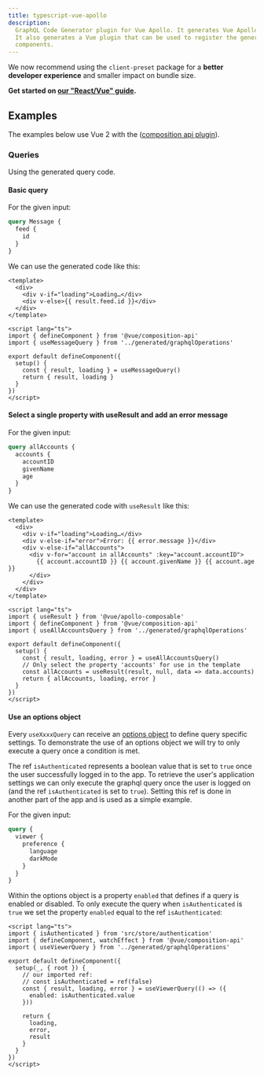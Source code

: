 ```yaml
---
title: typescript-vue-apollo
description:
  GraphQL Code Generator plugin for Vue Apollo. It generates Vue Apollo hooks and TypeScript types.
  It also generates a Vue plugin that can be used to register the generated hooks as global
  components.
---
```




<Callout type="info">

We now recommend using the `client-preset` package for a **better developer experience** and smaller
impact on bundle size.

**Get started on [our "React/Vue" guide](/docs/guides/react-vue).**

</Callout>

<PluginHeader />

<PluginApiDocs />

## Examples

The examples below use Vue 2 with the
([composition api plugin](https://github.com/vuejs/composition-api)).

### Queries

Using the generated query code.

#### Basic query

For the given input:

```graphql
query Message {
  feed {
    id
  }
}
```

We can use the generated code like this:

```vue
<template>
  <div>
    <div v-if="loading">Loading…</div>
    <div v-else>{{ result.feed.id }}</div>
  </div>
</template>

<script lang="ts">
import { defineComponent } from '@vue/composition-api'
import { useMessageQuery } from '../generated/graphqlOperations'

export default defineComponent({
  setup() {
    const { result, loading } = useMessageQuery()
    return { result, loading }
  }
})
</script>
```

#### Select a single property with useResult and add an error message

For the given input:

```graphql
query allAccounts {
  accounts {
    accountID
    givenName
    age
  }
}
```

We can use the generated code with `useResult` like this:

```vue
<template>
  <div>
    <div v-if="loading">Loading…</div>
    <div v-else-if="error">Error: {{ error.message }}</div>
    <div v-else-if="allAccounts">
      <div v-for="account in allAccounts" :key="account.accountID">
        {{ account.accountID }} {{ account.givenName }} {{ account.age }}
      </div>
    </div>
  </div>
</template>

<script lang="ts">
import { useResult } from '@vue/apollo-composable'
import { defineComponent } from '@vue/composition-api'
import { useAllAccountsQuery } from '../generated/graphqlOperations'

export default defineComponent({
  setup() {
    const { result, loading, error } = useAllAccountsQuery()
    // Only select the property 'accounts' for use in the template
    const allAccounts = useResult(result, null, data => data.accounts)
    return { allAccounts, loading, error }
  }
})
</script>
```

#### Use an options object

Every `useXxxxQuery` can receive an
[options object](https://v4.apollo.vuejs.org/guide-composable/query.html#options) to define query
specific settings. To demonstrate the use of an options object we will try to only execute a query
once a condition is met.

The ref `isAuthenticated` represents a boolean value that is set to `true` once the user
successfully logged in to the app. To retrieve the user's application settings we can only execute
the graphql query once the user is logged on (and the ref `isAuthenticated` is set to `true`).
Setting this ref is done in another part of the app and is used as a simple example.

For the given input:

```graphql
query {
  viewer {
    preference {
      language
      darkMode
    }
  }
}
```

Within the options object is a property `enabled` that defines if a query is enabled or disabled. To
only execute the query when `isAuthenticated` is `true` we set the property `enabled` equal to the
ref `isAuthenticated`:

```vue
<script lang="ts">
import { isAuthenticated } from 'src/store/authentication'
import { defineComponent, watchEffect } from '@vue/composition-api'
import { useViewerQuery } from '../generated/graphqlOperations'

export default defineComponent({
  setup(_, { root }) {
    // our imported ref:
    // const isAuthenticated = ref(false)
    const { result, loading, error } = useViewerQuery(() => ({
      enabled: isAuthenticated.value
    }))

    return {
      loading,
      error,
      result
    }
  }
})
</script>
```
